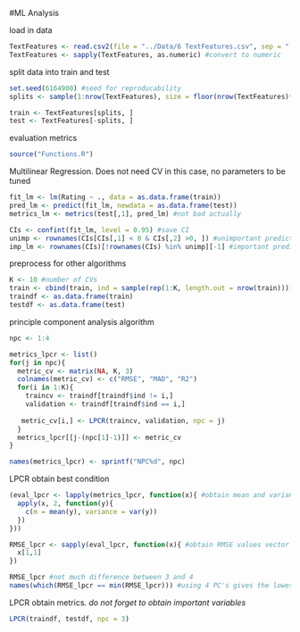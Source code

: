 #ML Analysis

load in data
```r
TextFeatures <- read.csv2(file = "../Data/6 TextFeatures.csv", sep = ",")[,-1] #load in data minus csv-appended column
TextFeatures <- sapply(TextFeatures, as.numeric) #convert to numeric
```

split data into train and test
```r
set.seed(6164900) #seed for reproducability
splits <- sample(1:nrow(TextFeatures), size = floor(nrow(TextFeatures)*0.6))

train <- TextFeatures[splits, ]
test <- TextFeatures[-splits, ]

```

evaluation metrics
```r
source("Functions.R")
```

Multilinear Regression. Does not need CV in this case, no parameters to be tuned
```r
fit_lm <- lm(Rating ~ ., data = as.data.frame(train))
pred_lm <- predict(fit_lm, newdata = as.data.frame(test))
metrics_lm <- metrics(test[,1], pred_lm) #not bad actually

CIs <- confint(fit_lm, level = 0.95) #save CI
unimp <- rownames(CIs[CIs[,1] < 0 & CIs[,2] >0, ]) #unimportant predictors
imp_lm <- rownames(CIs)[!rownames(CIs) %in% unimp][-1] #important predictors
```

preprocess for other algorithms
```r
K <- 10 #number of CVs
train <- cbind(train, ind = sample(rep(1:K, length.out = nrow(train)))) #indicator variable
traindf <- as.data.frame(train)
testdf <- as.data.frame(test)

```

principle component analysis algorithm
```r
npc <- 1:4

metrics_lpcr <- list()
for(j in npc){
  metric_cv <- matrix(NA, K, 3)
  colnames(metric_cv) <- c("RMSE", "MAD", "R2")
  for(i in 1:K){
    traincv <- traindf[traindf$ind != i,]
    validation <- traindf[traindf$ind == i,]
   
   metric_cv[i,] <- LPCR(traincv, validation, npc = j)
  }
  metrics_lpcr[[j-(npc[1]-1)]] <- metric_cv
}

names(metrics_lpcr) <- sprintf("NPC%d", npc)

```

LPCR obtain best condition
```r
(eval_lpcr <- lapply(metrics_lpcr, function(x){ #obtain mean and variances of metrics over folds
  apply(x, 2, function(y){
    c(m = mean(y), variance = var(y))
  })
}))

RMSE_lpcr <- sapply(eval_lpcr, function(x){ #obtain RMSE values vector
  x[1,1]
})

RMSE_lpcr #not much difference between 3 and 4
names(which(RMSE_lpcr == min(RMSE_lpcr))) #using 4 PC's gives the lowest RMSE, however it is not much better than when 3 PC's are used, so 3 is preferred. 
```

LPCR obtain metrics. *do not forget to obtain important variables*
```r
LPCR(traindf, testdf, npc = 3)
```

